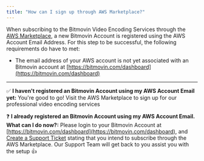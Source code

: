 ```yaml
---
title: "How can I sign up through AWS Marketplace?"
---
```


When subscribing to the Bitmovin Video Encoding Services through the [AWS Marketplace](https://bitmovin.com/bitmovin-video-encoding-in-aws-marketplace/), a new Bitmovin Account is registered using the AWS Account Email Address. For this step to be successful, the following requirements do have to met:

* The email address of your AWS account is not yet associated with an Bitmovin account at [https://bitmovin.com/dashboard](https://bitmovin.com/dashboard)

---

✅ **I haven't registered an Bitmovin Account using my AWS Account Email yet:** You're good to go! Visit the AWS Marketplace to sign up for our professional video encoding services

❓ **I already registered an Bitmovin Account using my AWS Account Email. What can I do now?:** Please login to your Bitmovin Account at [https://bitmovin.com/dashboard](https://bitmovin.com/dashboard), and [Create a Support Ticket](https://bitmovin.com/dashboard/support/trial) stating that you intend to subscribe through the AWS Marketplace. Our Support Team will get back to you assist you with the setup 👍